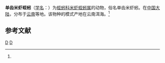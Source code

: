 {{Speciesbox
| taxon = Caridinophila unidens
| binomial_authority = (Liang, 1963)<ref name='id10340'>{{cite web| url =http://www.bioinfo.cn/db05/BjdwSpecies.php?action=view&id=10340| title =单齿米虾蛭蚓| work =《中国动物物种编目数据库》| publisher =中国科学院微生物研究所| author =中国科学院动物研究所| accessdate =2009-04-16| deadurl =yes| archiveurl =https://web.archive.org/web/20160305003909/http://www.bioinfo.cn/db05/BjdwSpecies.php?action=view&id=10340| archivedate =2016-03-05}}</ref>
}}

'''单齿米虾蛭蚓'''（[[学名|学名]]：{{lang|la|''Caridinophila unidens''}}）为[[蛭蚓科|蛭蚓科]][[米虾蛭蚓属|米虾蛭蚓属]]的动物，俗名单齿米虾蚓。在[[中国大陆|中国大陆]]，分布于[[云南|云南]]等地。该物种的模式产地在云南洱海。<ref name='id10340'/>

== 参考文献 ==
{{reflist}}

{{Taxonbar|from=Q10442850}}

[[Category:米虾蛭蚓属|D]]
[[Category:1963年描述的动物|D]]


{{环节动物小作品}}